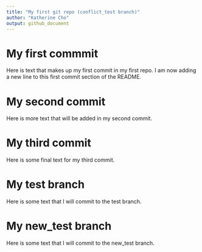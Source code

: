 ```yaml
---
title: "My first git repo (conflict_test branch)"
author: "Katherine Cho"
output: github_document
---
```


# My first commmit

Here is text that makes up my first commit in my first repo.
I am now adding a new line to this first commit section of the README.

# My second commit

Here is more text that will be added in my second commit.

# My third commit

Here is some final text for my third commit.

# My test branch

Here is some text that I will commit to the test branch.

# My new_test branch

Here is some text that I will commit to the new_test branch.
